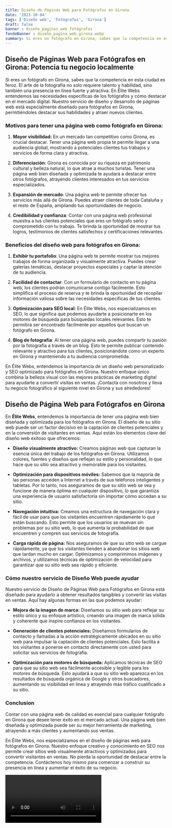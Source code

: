 ```yaml
---
title: Diseño de Páginas Web para Fotógrafos en Girona
date: '2023-10-04'
tags: ['Diseño web', 'Fotógrafos', 'Girona']
draft: false
banner : diseño_paginas_web_fotógrafos
fondoBanner : diseño_pagina_web_girona.webp
summary: Si eres un fotógrafo en Girona, sabes que la competencia en esta ciudad es feroz. El arte de la fotografía no solo requiere talento y habilidad, sino también una presencia en línea fuerte y atractiva. En Élite Webs entendemos las necesidades específicas de los fotógrafos y cómo destacar en el mercado digital. Nuestro servicio de diseño y desarrollo de páginas web está especialmente diseñado para fotógrafos en Girona, permitiéndoles destacar sus habilidades y atraer nuevos clientes.
---
```


## Diseño de Páginas Web para Fotógrafos en Girona: Potencia tu negocio localmente

Si eres un fotógrafo en Girona, sabes que la competencia en esta ciudad es feroz. El arte de la fotografía no solo requiere talento y habilidad, sino también una presencia en línea fuerte y atractiva. En Élite Webs entendemos las necesidades específicas de los fotógrafos y cómo destacar en el mercado digital. Nuestro servicio de diseño y desarrollo de páginas web está especialmente diseñado para fotógrafos en Girona, permitiéndoles destacar sus habilidades y atraer nuevos clientes.

### Motivos para tener una página web como fotógrafo en Girona:

1. **Mayor visibilidad:** En un mercado tan competitivo como Girona, es crucial destacar. Tener una página web propia te permite llegar a una audiencia global, mostrando a potenciales clientes tus trabajos y servicios de forma clara y atractiva.

2. **Diferenciación**: Girona es conocida por su riqueza en patrimonio cultural y belleza natural, lo que atrae a muchos turistas. Tener una página web bien diseñada y optimizada te ayudará a destacar entre otros fotógrafos, atrayendo clientes interesados en tus servicios especializados.

3. **Expansión de mercado**: Una página web te permite ofrecer tus servicios más allá de Girona. Puedes atraer clientes de toda Cataluña y el resto de España, ampliando tus oportunidades de negocio.

4. **Credibilidad y confianza**: Contar con una página web profesional muestra a tus clientes potenciales que eres un fotógrafo serio y comprometido con tu trabajo. Te brinda la oportunidad de mostrar tus logros, testimonios de clientes satisfechos y certificaciones relevantes.

### Beneficios del diseño web para fotógrafos en Girona:

1. **Exhibir tu portafolio**: Una página web te permite mostrar tus mejores trabajos de forma organizada y visualmente atractiva. Puedes crear galerías temáticas, destacar proyectos especiales y captar la atención de tu audiencia.

2. **Facilidad de contactar**: Con un formulario de contacto en tu página web, los clientes podrán comunicarse contigo fácilmente. Esto simplifica el proceso de reserva y te brinda la oportunidad de recopilar información valiosa sobre las necesidades específicas de tus clientes.

3. **Optimización para SEO local**: En Élite Webs, nos especializamos en SEO, lo que significa que podemos ayudarte a posicionarte en los motores de búsqueda para búsquedas locales relevantes. Esto te permitirá ser encontrado fácilmente por aquellos que buscan un fotógrafo en Girona.

4. **Blog de fotografía**: Al tener una página web, puedes compartir tu pasión por la fotografía a través de un blog. Esto te permite publicar contenido relevante y atractivo para tus clientes, posicionándote como un experto en Girona y manteniendo a tu audiencia comprometida.

En Élite Webs, entendemos la importancia de un diseño web personalizado y SEO optimizado para fotógrafos en Girona. Nuestro enfoque único combina la belleza visual con las mejores prácticas de marketing digital para ayudarte a convertir visitas en ventas. ¡Contacta con nosotros y lleva tu negocio fotográfico al siguiente nivel en Girona y sus alrededores!

<GifSeo />

<Cta />

## Diseño de Página Web para Fotógrafos en Girona

En **Élite Webs**, entendemos la importancia de tener una página web bien diseñada y optimizada para los fotógrafos en Girona. El diseño de su sitio web puede ser un factor decisivo en la captación de clientes potenciales y en la conversión de visitantes en ventas. Aquí están los elementos clave del diseño web exitoso que ofrecemos:

- **Diseño visualmente atractivo:** Creamos páginas web que capturan la esencia única del trabajo de los fotógrafos en Girona. Utilizamos colores, fuentes y diseños que reflejan su estilo y personalidad, lo que hace que su sitio sea atractivo y memorable para los visitantes.

- **Optimización para dispositivos móviles:** Sabemos que la mayoría de las personas acceden a Internet a través de sus teléfonos inteligentes y tabletas. Por lo tanto, nos aseguramos de que su sitio web se vea y funcione de manera óptima en cualquier dispositivo, lo que garantiza una experiencia de usuario satisfactoria sin importar cómo accedan a su sitio.

- **Navegación intuitiva:** Creamos una estructura de navegación clara y fácil de usar para que los visitantes encuentren rápidamente lo que están buscando. Esto permite que los usuarios se muevan sin problemas por su sitio web, lo que aumenta la probabilidad de que encuentren y compren sus servicios de fotografía.

- **Carga rápida de página:** Nos aseguramos de que su sitio web se cargue rápidamente, ya que los visitantes tienden a abandonar los sitios web que tardan mucho en cargar. Optimizamos y comprimimos imágenes y archivos, y utilizamos técnicas de optimización de velocidad para garantizar que su sitio web sea rápido y eficiente.

### Cómo nuestro servicio de Diseño Web puede ayudar

Nuestro servicio de Diseño de Páginas Web para Fotógrafos en Girona está diseñado para ayudarlo a obtener resultados tangibles y convertir las visitas en ventas. Aquí hay algunas formas en las que podemos ayudar:

- **Mejora de la imagen de marca:** Diseñamos su sitio web para reflejar su estilo único y su enfoque artístico, creando una imagen de marca sólida y coherente que inspire confianza en los visitantes.

- **Generación de clientes potenciales:** Diseñamos formularios de contacto y llamadas a la acción estratégicamente ubicados en su sitio web para impulsar la captación de clientes potenciales. Esto facilita a los visitantes a ponerse en contacto directamente con usted para solicitar sus servicios de fotografía.

- **Optimización para motores de búsqueda:** Aplicamos técnicas de SEO para que su sitio web sea fácilmente accesible y legible para los motores de búsqueda. Esto ayudará a que su sitio web aparezca en los resultados de búsqueda orgánica de Google y otros buscadores, aumentando su visibilidad en línea y atrayendo más tráfico cualificado a su sitio.

### Conclusion

Contar con una página web de calidad es esencial para cualquier fotógrafo en Girona que desee tener éxito en el mercado actual. Una página web bien diseñada y optimizada puede ser su mejor herramienta de marketing, atrayendo a más clientes y aumentando sus ventas. 

En Élite Webs, nos especializamos en el diseño de páginas web para fotógrafos en Girona. Nuestro enfoque creativo y conocimiento en SEO nos permite crear sitios web visualmente atractivos y optimizados para convertir visitantes en ventas. No pierda la oportunidad de destacar entre la competencia. Contáctenos hoy mismo para comenzar a construir su presencia en línea y aumentar el éxito de su negocio.

<Video />

<CtaBot job='Fotógrafos' city='Girona'/>

<Gmaps query='Girona+españa+maps' />